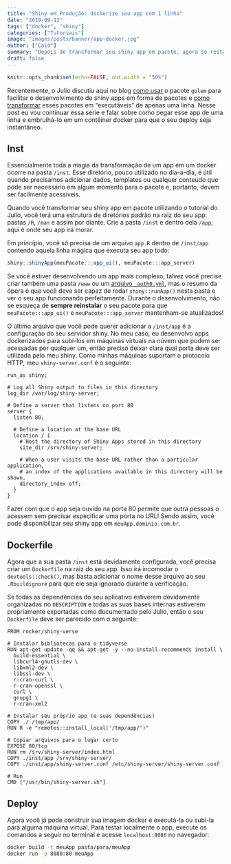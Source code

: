 ```yaml
---
title: "Shiny em Produção: dockerize seu app com 1 linha"
date: "2019-09-13"
tags: ["docker", "shiny"]
categories: ["Tutoriais"]
image: "images/posts/banner/app-docker.jpg"
author: ["Caio"]
summary: "Depois de transformar seu shiny app em pacote, agora só resta transformá-lo em docker."
draft: false
---
```


```r
knitr::opts_chunk$set(echo=FALSE, out.width = "50%")
```

Recentemente, o Julio discutiu aqui no blog
[como usar](https://www.curso-r.com/blog/2019-07-16-golem/) o pacote `golem`
para facilitar o desenvolvimento de shiny apps em forma de pacotes e
[como transformar](https://www.curso-r.com/blog/2019-08-27-app-pacote/) esses
pacotes em "executáveis" de apenas uma linha. Nesse post eu vou continuar essa
série e falar sobre como pegar esse app de uma linha e embrulhá-lo em um
contêiner docker para que o seu deploy seja instantâneo.

## Inst

Essencialmente toda a magia da transformação de um app em um docker ocorre na
pasta `/inst`. Esse diretório, pouco utilizado no dia-a-dia, é útil quando
precisamos adicionar dados, templates ou qualquer conteúdo que pode ser
necessário em algum momento para o pacote e, portanto, devem ser facilmente
acessíveis.

Quando você transformar seu shiny app em pacote utilizando o tutorial do Julio,
você terá uma estrutura de diretórios padrão na raiz do seu app: pastas `/R`,
`/man` e assim por diante. Crie a pasta `/inst` e dentro dela `/app`; aqui é
onde seu app irá morar.

Em princípio, você só precisa de um arquivo `app.R` dentro de `/inst/app`
contendo aquela linha mágica que executa seu app todo:

```r
shiny::shinyApp(meuPacote:::app_ui(), meuPacote:::app_server)
```

Se você estiver desenvolvendo um app mais complexo, talvez você precise
criar também uma pasta `/www` ou um
[arquivo `_auth0.yml`](https://www.curso-r.com/blog/2019-07-19-auth0-pkg/), mas
o resumo da ópera é que você deve ser capaz de rodar `shiny::runApp()` nesta
pasta e ver o seu app funcionando perfeitamente. Durante o desenvolvimento, não
se esqueça de **sempre reinstalar** o seu pacote para que `meuPacote:::app_ui()`
e `meuPacote:::app_server` mantenham-se atualizados!

O último arquivo que você pode querer adicionar a `/inst/app` é a configuração
do seu servidor shiny. No meu caso, eu desenvolvo apps dockerizados para
subí-los em máquinas virtuais na núvem que podem ser acessadas por qualquer um,
então preciso deixar clara qual porta deve ser utilizada pelo meu shiny. Como
minhas máquinas suportam o protocolo HTTP, meu `shiny-server.conf` é o seguinte:

```
run_as shiny;

# Log all Shiny output to files in this directory
log_dir /var/log/shiny-server;

# Define a server that listens on port 80
server {
  listen 80;

  # Define a location at the base URL
  location / {
    # Host the directory of Shiny Apps stored in this directory
    site_dir /srv/shiny-server;

    # When a user visits the base URL rather than a particular application,
    # an index of the applications available in this directory will be shown.
    directory_index off;
  }
}
```

Fazer com que o app seja ouvido na porta 80 permite que outra pessoas o acessem
sem precisar especificar uma porta no URL! Sendo assim, você pode disponibilizar
seu shiny app em `meuApp.dominio.com.br`.

## Dockerfile

Agora que a sua pasta `/inst` está devidamente configurada, você precisa criar
um `Dockerfile` na raiz do seu app. Isso irá incomodar o `devtools::check()`,
mas basta adicionar o nome desse arquivo ao seu `.Rbuildignore` para que ele
seja ignorado durante a verificação.

Se todas as dependências do seu aplicativo estiverem devidamente organizadas no
`DESCRIPTION` e todas as suas bases internas estiverem propriamente exportadas
como documentado pelo Julio, então o seu `Dockerfile` deve ser parecido com o
seguinte:

```
FROM rocker/shiny-verse

# Instalar bibliotecas para o tidyverse
RUN apt-get update -qq && apt-get -y --no-install-recommends install \
  build-essential \
  libcurl4-gnutls-dev \
  libxml2-dev \
  libssl-dev \
  r-cran-curl \
  r-cran-openssl \
  curl \
  gnupg1 \
  r-cran-xml2

# Instalar seu próprio app (e suas dependências)
COPY ./ /tmp/app/
RUN R -e "remotes::install_local('/tmp/app/')"

# Copiar arquivos para o lugar certo
EXPOSE 80/tcp
RUN rm /srv/shiny-server/index.html
COPY ./inst/app /srv/shiny-server/
COPY ./inst/app/shiny-server.conf /etc/shiny-server/shiny-server.conf

# Run
CMD ["/usr/bin/shiny-server.sh"]
```

## Deploy

Agora você já pode construir sua imagem docker e executá-la ou subí-la para
alguma máquina virtual. Para testar localmente o app, execute os comandos a
seguir no terminal e acesse `localhost:8080` no navegador:

```sh
docker build -t meuApp pasta/para/meuApp
docker run -p 8080:80 meuApp
```
